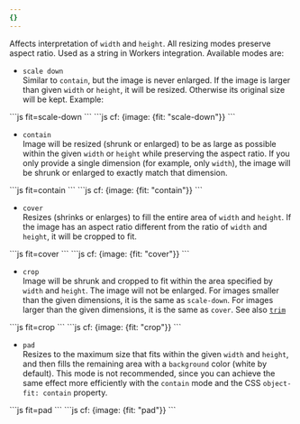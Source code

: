 ```yaml
---
{}
---
```


Affects interpretation of `width` and `height`. All resizing modes preserve aspect ratio. Used as a string in Workers integration. Available modes are:

- `scale down`\
  Similar to `contain`, but the image is never enlarged. If the image is larger than given `width` or `height`, it will be resized. Otherwise its original size will be kept. Example:

<Tabs>
  <TabItem label="URL format">
    ```js
    fit=scale-down
    ```
  </TabItem>
  <TabItem label="Workers">
  ```js
  cf: {image: {fit: "scale-down"}}
  ```
  </TabItem>
</Tabs>

- `contain`\
  Image will be resized (shrunk or enlarged) to be as large as possible within the given `width` or `height` while preserving the aspect ratio. If you only provide a single dimension (for example, only `width`), the image will be shrunk or enlarged to exactly match that dimension.

<Tabs>
  <TabItem label="URL format">
    ```js
    fit=contain
    ```
  </TabItem>
  <TabItem label="Workers">
  ```js
  cf: {image: {fit: "contain"}}
  ```
  </TabItem>
</Tabs>

- `cover`\
  Resizes (shrinks or enlarges) to fill the entire area of `width` and `height`. If the image has an aspect ratio different from the ratio of `width` and `height`, it will be cropped to fit.

<Tabs>
  <TabItem label="URL format">
    ```js
    fit=cover
    ```
  </TabItem>
  <TabItem label="Workers">
  ```js
  cf: {image: {fit: "cover"}}
  ```
  </TabItem>
</Tabs>

- `crop`\
  Image will be shrunk and cropped to fit within the area specified by `width` and `height`. The image will not be enlarged. For images smaller than the given dimensions, it is the same as `scale-down`. For images larger than the given dimensions, it is the same as `cover`. See also [`trim`](#trim)

<Tabs>
  <TabItem label="URL format">
    ```js
    fit=crop
    ```
  </TabItem>
  <TabItem label="Workers">
  ```js
  cf: {image: {fit: "crop"}}
  ```
  </TabItem>
</Tabs>

- `pad`\
  Resizes to the maximum size that fits within the given `width` and `height`, and then fills the remaining area with a `background` color (white by default). This mode is not recommended, since you can achieve the same effect more efficiently with the `contain` mode and the CSS `object-fit: contain` property.

<Tabs>
  <TabItem label="URL format">
    ```js
    fit=pad
    ```
  </TabItem>
  <TabItem label="Workers">
  ```js
  cf: {image: {fit: "pad"}}
  ```
  </TabItem>
</Tabs>
